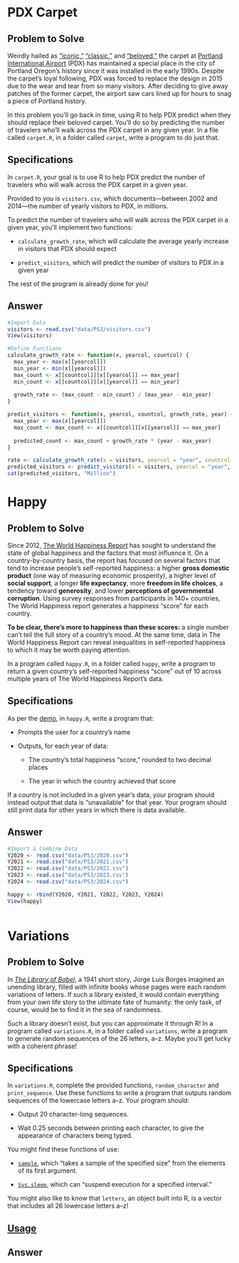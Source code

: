# PDX Carpet

## Problem to Solve

Weirdly hailed as [“iconic,”](https://pdxnext.com/Stories/Details/PDX-carpet-returns-main-terminal) [“classic,”](https://www.wweek.com/culture/2022/02/14/the-classic-portland-airport-carpet-is-making-a-comeback/) and [“beloved,”](https://thatoregonlife.com/2024/04/the-beloved-pdx-carpet-is-back-rolled-out-in-main-terminal/) the carpet at [Portland International Airport](https://www.flypdx.com/) (PDX) has maintained a special place in the city of Portland Oregon’s history since it was installed in the early 1990s. Despite the carpet’s loyal following, PDX was forced to replace the design in 2015 due to the wear and tear from so many visitors. After deciding to give away patches of the former carpet, the airport saw cars lined up for hours to snag a piece of Portland history.

In this problem you’ll go back in time, using R to help PDX predict when they should replace their beloved carpet. You’ll do so by predicting the number of travelers who’ll walk across the PDX carpet in any given year. In a file called `carpet.R`, in a folder called `carpet`, write a program to do just that.

## Specifications

In `carpet.R`, your goal is to use R to help PDX predict the number of travelers who will walk across the PDX carpet in a given year.

Provided to you is `visitors.csv`, which documents—between 2002 and 2014—the number of yearly visitors to PDX, in millions.

To predict the number of travelers who will walk across the PDX carpet in a given year, you’ll implement two functions:

-   `calculate_growth_rate`, which will calculate the average yearly increase in visitors that PDX should expect

-   `predict_visitors`, which will predict the number of visitors to PDX in a given year

The rest of the program is already done for you!

## Answer

```r
#Import Data
visitors <- read.csv("data/PS3/visitors.csv")
View(visitors)
```

```r
#Define Functions
calculate_growth_rate <- function(x, yearcol, countcol) {
  max_year <- max(x[[yearcol]])
  min_year <- min(x[[yearcol]])
  max_count <- x[[countcol]][x[[yearcol]] == max_year]
  min_count <- x[[countcol]][x[[yearcol]] == min_year]
  
  growth_rate <- (max_count - min_count) / (max_year - min_year)
}

predict_visitors <- function(x, yearcol, countcol, growth_rate, year) {
  max_year <- max(x[[yearcol]])
  max_count <- max_count <- x[[countcol]][x[[yearcol]] == max_year]
  
  predicted_count <- max_count + growth_rate * (year - max_year)
}
```

```r
rate <- calculate_growth_rate(x = visitors, yearcol = "year", countcol = "visitors")
predicted_visitors <- predict_visitors(x = visitors, yearcol = "year", countcol = "visitors", growth_rate = rate, year = 2024)
cat(predicted_visitors, "Million")
```

# Happy

## Problem to Solve

Since 2012, [The World Happiness Report](https://worldhappiness.report/) has sought to understand the state of global happiness and the factors that most influence it. On a country-by-country basis, the report has focused on several factors that tend to increase people’s self-reported happiness: a higher **gross domestic product** (one way of measuring economic prosperity), a higher level of **social support**, a longer **life expectancy**, more **freedom in life choices**, a tendency toward **generosity**, and lower **perceptions of governmental corruption**. Using survey responses from participants in 140+ countries, The World Happiness report generates a happiness “score” for each country.

**To be clear, there’s more to happiness than these scores:** a single number can’t tell the full story of a country’s mood. At the same time, data in The World Happiness Report can reveal inequalities in self-reported happiness to which it may be worth paying attention.

In a program called `happy.R`, in a folder called `happy`, write a program to return a given country’s self-reported happiness “score” out of 10 across multiple years of The World Happiness Report’s data.

## Specifications

As per the [demo](https://cs50.harvard.edu/r/2024/psets/3/happy/#demo), in `happy.R`, write a program that:

-   Prompts the user for a country’s name

-   Outputs, for each year of data:

    -   The country’s total happiness “score,” rounded to two decimal places

    -   The year in which the country achieved that score

If a country is not included in a given year’s data, your program should instead output that data is “unavailable” for that year. Your program should still print data for other years in which there is data available.

## Answer

```r
#Import & Combine Data
Y2020 <- read.csv("data/PS3/2020.csv")
Y2021 <- read.csv("data/PS3/2021.csv")
Y2022 <- read.csv("data/PS3/2022.csv")
Y2023 <- read.csv("data/PS3/2023.csv")
Y2024 <- read.csv("data/PS3/2024.csv")

happy <- rbind(Y2020, Y2021, Y2022, Y2023, Y2024)
View(happy)
```

```r

```

# Variations

## Problem to Solve

In [*The Library of Babel*](https://en.wikipedia.org/wiki/The_Library_of_Babel), a 1941 short story, Jorge Luis Borges imagined an unending library, filled with infinite books whose pages were each random variations of letters. If such a library existed, it would contain everything from your own life story to the ultimate fate of humanity: the only task, of course, would be to find it in the sea of randomness.

Such a library doesn’t exist, but you can approximate it through R! In a program called `variations.R`, in a folder called `variations`, write a program to generate random sequences of the 26 letters, a–z. Maybe you’ll get lucky with a coherent phrase!

## Specifications

In `variations.R`, complete the provided functions, `random_character` and `print_sequence`. Use these functions to write a program that outputs random sequences of the lowercase letters a–z. Your program should:

-   Output 20 character-long sequences.

-   Wait 0.25 seconds between printing each character, to give the appearance of characters being typed.

You might find these functions of use:

-   [`sample`](https://www.rdocumentation.org/packages/base/versions/3.6.2/topics/sample), which “takes a sample of the specified size” from the elements of its first argument.

-   [`Sys.sleep`](https://www.rdocumentation.org/packages/base/versions/3.6.2/topics/Sys.sleep), which can “suspend execution for a specified interval.”

You might also like to know that `letters`, an object built into R, is a vector that includes all 26 lowercase letters a–z!

## [**Usage**](https://cs50.harvard.edu/r/2024/psets/3/variations/#usage)

## Answer

```r

```
